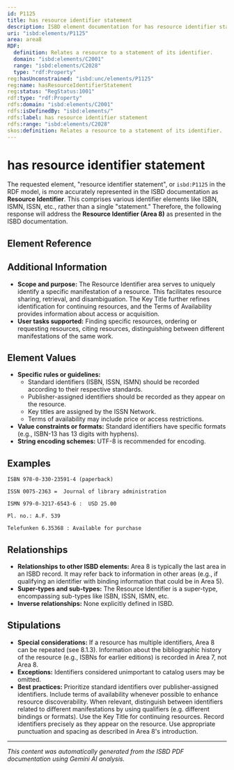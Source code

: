 ```yaml
---
id: P1125
title: has resource identifier statement
description: ISBD element documentation for has resource identifier statement
uri: "isbd:elements/P1125"
area: area8
RDF:
  definition: Relates a resource to a statement of its identifier.
  domain: "isbd:elements/C2001"
  range: "isbd:elements/C2028"
  type: "rdf:Property"
reg:hasUnconstrained: "isbd:unc/elements/P1125"
reg:name: hasResourceIdentifierStatement
reg:status: "RegStatus:1001"
rdf:type: "rdf:Property"
rdfs:domain: "isbd:elements/C2001"
rdfs:isDefinedBy: "isbd:elements/"
rdfs:label: has resource identifier statement
rdfs:range: "isbd:elements/C2028"
skos:definition: Relates a resource to a statement of its identifier.
---
```

# has resource identifier statement

The requested element, "resource identifier statement", or `isbd:P1125` in the RDF model, is more accurately represented in the ISBD documentation as **Resource Identifier**. This comprises various identifier elements like ISBN, ISMN, ISSN, etc., rather than a single "statement." Therefore, the following response will address the **Resource Identifier (Area 8)** as presented in the ISBD documentation.

## Element Reference


<ElementReference frontMatter={frontMatter} />

## Additional Information

- **Scope and purpose:**  The Resource Identifier area serves to uniquely identify a specific manifestation of a resource. This facilitates resource sharing, retrieval, and disambiguation. The Key Title further refines identification for continuing resources, and the Terms of Availability provides information about access or acquisition.
- **User tasks supported:** Finding specific resources, ordering or requesting resources, citing resources, distinguishing between different manifestations of the same work.


## Element Values

- **Specific rules or guidelines:**
    - Standard identifiers (ISBN, ISSN, ISMN) should be recorded according to their respective standards.
    - Publisher-assigned identifiers should be recorded as they appear on the resource.
    - Key titles are assigned by the ISSN Network.
    - Terms of availability may include price or access restrictions.
- **Value constraints or formats:** Standard identifiers have specific formats (e.g., ISBN-13 has 13 digits with hyphens).
- **String encoding schemes:** UTF-8 is recommended for encoding.


## Examples

```
ISBN 978-0-330-23591-4 (paperback)
```

```
ISSN 0075-2363 =  Journal of library administration
```

```
ISMN 979-0-3217-6543-6 :  USD 25.00
```
```
Pl. no.: A.F. 539
```
```
Telefunken 6.35368 : Available for purchase
```


## Relationships

- **Relationships to other ISBD elements:** Area 8 is typically the last area in an ISBD record. It may refer back to information in other areas (e.g., if qualifying an identifier with binding information that could be in Area 5).
- **Super-types and sub-types:**  The Resource Identifier is a super-type, encompassing sub-types like ISBN, ISSN, ISMN, etc.
- **Inverse relationships:**  None explicitly defined in ISBD.



## Stipulations

- **Special considerations:**  If a resource has multiple identifiers, Area 8 can be repeated (see 8.1.3). Information about the bibliographic history of the resource (e.g., ISBNs for earlier editions) is recorded in Area 7, not Area 8.
- **Exceptions:**  Identifiers considered unimportant to catalog users may be omitted.
- **Best practices:** Prioritize standard identifiers over publisher-assigned identifiers. Include terms of availability whenever possible to enhance resource discoverability. When relevant,  distinguish between identifiers related to different manifestations by using qualifiers (e.g. different bindings or formats). Use the Key Title for continuing resources.  Record identifiers precisely as they appear on the resource.  Use appropriate punctuation and spacing as described in Area 8's introduction.

---

*This content was automatically generated from the ISBD PDF documentation using Gemini AI analysis.*
